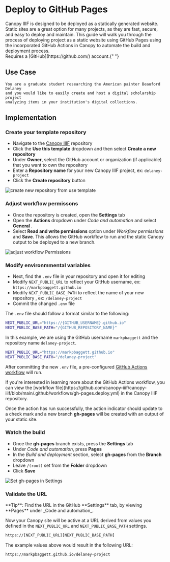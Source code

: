 
# Deploy to GitHub Pages

<Section size="1">
  <Text size="4">
    Canopy IIIF is designed to be deployed as a statically generated website.
    Static sites are a great option for many projects, as they are fast, secure,
    and easy to deploy and maintain. This guide will walk you through the
    process of deploying project as a static website using GitHub Pages using
    the incorporated GitHub Actions in Canopy to automate the build and
    deployment process.
  </Text>
</Section>

<Callout type="info">
  Requires a [GitHub](https://github.com/) account.{" "}
</Callout>

## Use Case

    You are a graduate student researching the American painter Beauford Delaney
    and you would like to easily create and host a digital scholarship project
    analyzing items in your institution's digital collections.

## Implementation

<Steps>

### Create your template repository

- Navigate to the [Canopy IIIF](https://github.com/canopy-iiif/canopy-iiif) repository
- Click the **Use this template** dropdown and then select **Create a new repository**
- Under **Owner**, select the GitHub account or organization (if applicable) that you want to own the repository
- Enter a **Repository name** for your new Canopy IIIF project, ex: `delaney-project`
- Click the **Create repository** button

![create new repository from use template](/examples/use-template.png)

### Adjust workflow permissons

- Once the repository is created, open the **Settings** tab
- Open the **Actions** dropdown under _Code and automation_ and select **General** .
- Select **Read and write permissions** option under _Workflow permissions_ and **Save**. This allows the GitHub
  workflow to run and the static Canopy output to be deployed to a new branch.

![adjust workflow Permissions](/examples/workflow-permissions.png)

### Modify environmmental variables

- Next, find the `.env` file in your repository and open it for editing
- Modify `NEXT_PUBLIC_URL` to reflect your GitHub username, ex: `https://markpbaggett.github.io`
- Modify `NEXT_PUBLIC_BASE_PATH` to reflect the name of your new repository , ex: `/delaney-project`
- Commit the changed `.env` file

The `.env` file should follow a format similar to the following:

```sh filename=".env" copy
NEXT_PUBLIC_URL="https://{GITHUB_USERNAME}.github.io"
NEXT_PUBLIC_BASE_PATH="/{GITHUB_REPOSITORY_NAME}"
```

In this example, we are using the GitHub username `markpbaggett` and the repository name `delaney-project`.

```sh filename=".env" copy
NEXT_PUBLIC_URL="https://markpbaggett.github.io"
NEXT_PUBLIC_BASE_PATH="/delaney-project"
```

After committing the new `.env` file, a pre-configured [GitHub Actions workflow](https://docs.github.com/en/actions/using-workflows/about-workflows) will run.

<Callout type="info">
  If you're interested in learning more about the GitHub Actions workflow, you
  can view the [workflow
  file](https://github.com/canopy-iiif/canopy-iiif/blob/main/.github/workflows/gh-pages.deploy.yml)
  in the Canopy IIIF repository.
</Callout>

Once the action has run successfully, the action indicator should update to a check mark and a new branch **gh-pages** will be created with an output of your static site.

### Watch the build

- Once the **gh-pages** branch exists, press the **Settings** tab
- Under _Code and automation_, press **Pages**
- In the _Build and deployment_ section, select **gh-pages** from the **Branch** dropdown
- Leave `/(root)` set from the **Folder** dropdown
- Click **Save**

![Set gh-pages in Settings](/examples/set-gh-pages.png)

### Validate the URL

<Callout type="info">
  **Tip**: Find the URL in the GitHub **Settings** tab, by viewing **Pages**
  under _Code and automation_.
</Callout>

Now your Canopy site will be active at a URL derived from values you defined in the `NEXT_PUBLIC_URL` and `NEXT_PUBLIC_BASE_PATH` settings.

```sh
https://[NEXT_PUBLIC_URL][NEXT_PUBLIC_BASE_PATH]
```

The example values above would result in the following URL:

```sh
https://markpbaggett.github.io/delaney-project
```

</Steps>
